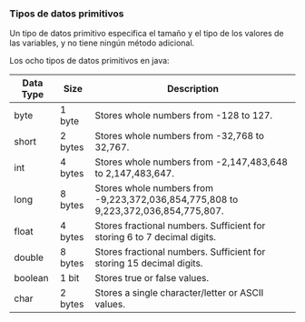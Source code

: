 ### **Tipos de datos primitivos**

Un tipo de datos primitivo especifica el tamaño y el tipo de los valores de las variables, y no tiene ningún método adicional.

Los ocho tipos de datos primitivos en java:

| Data Type | Size    | Description                                                                        |
| --------- | ------- | ---------------------------------------------------------------------------------- |
| byte      | 1 byte  | Stores whole numbers from -128 to 127.                                             |
| short     | 2 bytes | Stores whole numbers from -32,768 to 32,767.                                       |
| int       | 4 bytes | Stores whole numbers from -2,147,483,648 to 2,147,483,647.                         |
| long      | 8 bytes | Stores whole numbers from -9,223,372,036,854,775,808 to 9,223,372,036,854,775,807. |
| float     | 4 bytes | Stores fractional numbers. Sufficient for storing 6 to 7 decimal digits.           |
| double    | 8 bytes | Stores fractional numbers. Sufficient for storing 15 decimal digits.               |
| boolean   | 1 bit   | Stores true or false values.                                                       |
| char      | 2 bytes | Stores a single character/letter or ASCII values.                                  |

